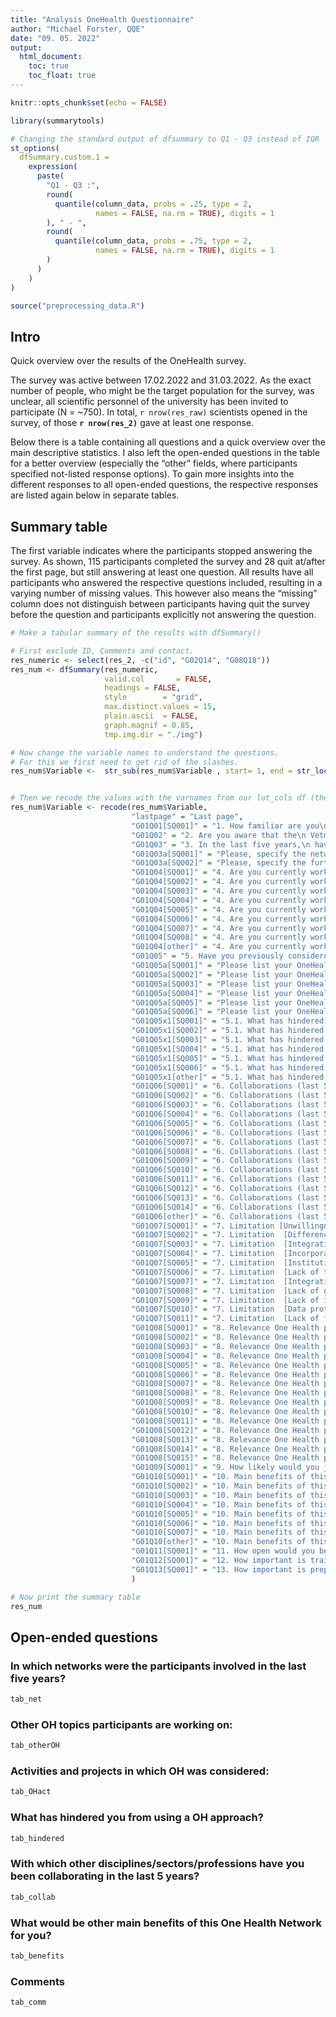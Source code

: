 ```yaml
---
title: "Analysis OneHealth Questionnaire"
author: "Michael Forster, QQE"
date: "09. 05. 2022"
output: 
  html_document:
    toc: true
    toc_float: true
---
```


```r
knitr::opts_chunk$set(echo = FALSE)
```

```r
library(summarytools)

# Changing the standard output of dfsummary to Q1 - Q3 instead of IQR
st_options(
  dfSummary.custom.1 = 
    expression(
      paste(
        "Q1 - Q3 :",
        round(
          quantile(column_data, probs = .25, type = 2, 
                   names = FALSE, na.rm = TRUE), digits = 1
        ), " - ",
        round(
          quantile(column_data, probs = .75, type = 2, 
                   names = FALSE, na.rm = TRUE), digits = 1
        )
      )
    )
)
```

```r
source("preprocessing_data.R")
```

## Intro

Quick overview over the results of the OneHealth survey. 

The survey was active between 17.02.2022 and 31.03.2022. As the exact number of people, who might be the target population for the survey, was unclear, all scientific personnel of the university has been invited to participate (N = ~750). 
In total, `r nrow(res_raw)` scientists opened in the survey, of those **`r nrow(res_2)`** gave at least one response.  

Below there is a table containing all questions and a quick overview over the main descriptive statistics. I also left the open-ended questions in the table for a better overview (especially the "other" fields, where participants specified not-listed response options). To gain more insights into the different responses to all open-ended questions, the respective responses are listed again below in separate tables. 

## Summary table

The first variable indicates where the participants stopped answering the survey. As shown, 115 participants completed the survey and 28 quit at/after the first page, but still answering at least one question. All results have all participants who answered the respective questions included, resulting in a varying number of missing values. This however also means the "missing" column does not distinguish between participants having quit the survey before the question and participants explicitly not answering the question. 

```r
# Make a tabular summary of the results with dfSummary()

# First exclude ID, Comments and contact.
res_numeric <- select(res_2, -c("id", "G02Q14", "G08Q18"))
res_num <- dfSummary(res_numeric,
                     valid.col       = FALSE,
                     headings = FALSE,
                     style        = "grid",
                     max.distinct.values = 15,
                     plain.ascii  = FALSE,
                     graph.magnif = 0.85,
                     tmp.img.dir = "./img")

# Now change the variable names to understand the questions.
# For this we first need to get rid of the slashes.
res_num$Variable <-  str_sub(res_num$Variable , start= 1, end = str_locate(res_num$Variable ,"\\\\")[,1]-1)


# Then we recode the values with the varnames from our lut_cols df (the code below has been created with CLIPR copy/paste and multiline editing (alt key))
res_num$Variable <- recode(res_num$Variable, 
                           "lastpage" = "Last page",
                           "G01Q01[SQ001]" = "1. How familiar are you\n with the concept of One Health?",
                           "G01Q02" = "2. Are you aware that the\n Vetmeduni importantly promotes the One Health concept\n in research and teaching?",
                           "G01Q03" = "3. In the last five years,\n have you been involved in any One Health network",
                           "G01Q03a[SQ001]" = "Please, specify the network",
                           "G01Q03a[SQ002]" = "Please, specify the further networks",
                           "G01Q04[SQ001]" = "4. Are you currently working on [Antimicrobial resistance]",
                           "G01Q04[SQ002]" = "4. Are you currently working on [Emerging threats]",
                           "G01Q04[SQ003]" = "4. Are you currently working on [Zoonotic diseases / diseases of zoonotic origin]",
                           "G01Q04[SQ004]" = "4. Are you currently working on [Vector-borne diseases]",
                           "G01Q04[SQ005]" = "4. Are you currently working on [Environmental contaminants or pollution]",
                           "G01Q04[SQ006]" = "4. Are you currently working on [Food safety]",
                           "G01Q04[SQ007]" = "4. Are you currently working on [Comparative medicine]",
                           "G01Q04[SQ008]" = "4. Are you currently working on [Conservation medicine]",
                           "G01Q04[other]" = "4. Are you currently working on [Other]",
                           "G01Q05" = "5. Have you previously considered\n a One Health approach in your activities/projects?",
                           "G01Q05a[SQ001]" = "Please list your OneHealth activities/projects",
                           "G01Q05a[SQ002]" = "Please list your OneHealth activities/projects",
                           "G01Q05a[SQ003]" = "Please list your OneHealth activities/projects",
                           "G01Q05a[SQ004]" = "Please list your OneHealth activities/projects",
                           "G01Q05a[SQ005]" = "Please list your OneHealth activities/projects",
                           "G01Q05a[SQ006]" = "Please list your OneHealth activities/projects",
                           "G01Q05x1[SQ001]" = "5.1. What has hindered you [I am not sufficiently familiar with the concept.]",
                           "G01Q05x1[SQ002]" = "5.1. What has hindered you [My research/activity\n does not integrate One Health issue(s).]",
                           "G01Q05x1[SQ003]" = "5.1. What has hindered you [I do not have the\n resources for implementing One Health.]",
                           "G01Q05x1[SQ004]" = "5.1. What has hindered you [I do not have\n sufficient connections with the human health sector.]",
                           "G01Q05x1[SQ005]" = "5.1. What has hindered you [I do not have\n sufficient connections with the environmental health sector.]",
                           "G01Q05x1[SQ006]" = "5.1. What has hindered you [It is out of the scope\n of my responsibility.]",
                           "G01Q05x1[other]" = "5.1. What has hindered you [Other]",
                           "G01Q06[SQ001]" = "6. Collaborations (last 5 years) [Animal health ]",
                           "G01Q06[SQ002]" = "6. Collaborations (last 5 years) [Human health ]",
                           "G01Q06[SQ003]" = "6. Collaborations (last 5 years) [Plant health]",
                           "G01Q06[SQ004]" = "6. Collaborations (last 5 years) [Soil health ]",
                           "G01Q06[SQ005]" = "6. Collaborations (last 5 years) [Water health/safety ]",
                           "G01Q06[SQ006]" = "6. Collaborations (last 5 years) [Conservation / Biodiversity ]",
                           "G01Q06[SQ007]" = "6. Collaborations (last 5 years) [Social science ]",
                           "G01Q06[SQ008]" = "6. Collaborations (last 5 years) [Climatology ]",
                           "G01Q06[SQ009]" = "6. Collaborations (last 5 years) [Civil protection ]",
                           "G01Q06[SQ010]" = "6. Collaborations (last 5 years) [Economic science]",
                           "G01Q06[SQ011]" = "6. Collaborations (last 5 years) [Data science/complex systems ]",
                           "G01Q06[SQ012]" = "6. Collaborations (last 5 years) [Public health ]",
                           "G01Q06[SQ013]" = "6. Collaborations (last 5 years) [Policy and legislation]",
                           "G01Q06[SQ014]" = "6. Collaborations (last 5 years) [Political sciences]",
                           "G01Q06[other]" = "6. Collaborations (last 5 years) [Other]",
                           "G01Q07[SQ001]" = "7. Limitation [Unwillingness of other sector(s) to collaborate.]",
                           "G01Q07[SQ002]" = "7. Limitation  [Differences in\n discipline's terminology and concepts.]",
                           "G01Q07[SQ003]" = "7. Limitation  [Integrating\n different disciplinary methods and concepts.]",
                           "G01Q07[SQ004]" = "7. Limitation  [Incorporating\n stakeholder inputs in research design and implementation.]",
                           "G01Q07[SQ005]" = "7. Limitation  [Institutional barriers.]",
                           "G01Q07[SQ006]" = "7. Limitation  [Lack of training/education\n in transdisciplinary research.]",
                           "G01Q07[SQ007]" = "7. Limitation  [Integrating data\n of many types from many different sources (i.e. lack of harmonization/standardization).]",
                           "G01Q07[SQ008]" = "7. Limitation  [Lack of guidelines\n and structures for data sharing.]",
                           "G01Q07[SQ009]" = "7. Limitation  [Lack of intuitional culture\n for sharing data.]",
                           "G01Q07[SQ010]" = "7. Limitation  [Data protection issues\n (e.g. data originating from different stakeholders, medical data…).]",
                           "G01Q07[SQ011]" = "7. Limitation  [Lack of funding\n for transdisciplinary projects.]",
                           "G01Q08[SQ001]" = "8. Relevance One Health potential benefit\n [Early detection of threats and timely, effective or rapid response.]",
                           "G01Q08[SQ002]" = "8. Relevance One Health potential benefit\n  [Better/improved/more effective disease control and/or biosecurity measures.]",
                           "G01Q08[SQ003]" = "8. Relevance One Health potential benefit\n  [Improved preparedness\n to (human and animal) infectious disease outbreaks/epidemics/pandemics.]",
                           "G01Q08[SQ004]" = "8. Relevance One Health potential benefit\n  [Understanding the role of animals as sentinels for environmental contamination.]",
                           "G01Q08[SQ005]" = "8. Relevance One Health potential benefit\n  [Studies on animals may improve our understanding of the relationship\n between genes and environmental exposure in chronic diseases (e.g. cancers).]",
                           "G01Q08[SQ006]" = "8. Relevance One Health potential benefit\n  [Some clinical practices in veterinary medicine could translate to human medicine.]",
                           "G01Q08[SQ007]" = "8. Relevance One Health potential benefit\n  [Comparative medicine: medicine and veterinary medicine\n can generate new scientific insights across species.]",
                           "G01Q08[SQ008]" = "8. Relevance One Health potential benefit\n  [Understanding antimicrobial resistance epidemiology and ecology.]",
                           "G01Q08[SQ009]" = "8. Relevance One Health potential benefit\n  [Ensuring sustainable production and supply of animal derived protein and food security.]",
                           "G01Q08[SQ010]" = "8. Relevance One Health potential benefit\n  [Economic benefit/increase in economic efficiency.]",
                           "G01Q08[SQ011]" = "8. Relevance One Health potential benefit\n  [Improvement in human or animal health and well-being.]",
                           "G01Q08[SQ012]" = "8. Relevance One Health potential benefit\n  [Higher quality or larger quantity of information and data.]",
                           "G01Q08[SQ013]" = "8. Relevance One Health potential benefit\n  [Achieving the United Nations Sustainable Development Goals (SDGs).]",
                           "G01Q08[SQ014]" = "8. Relevance One Health potential benefit\n  [Personal or social benefits.]",
                           "G01Q08[SQ015]" = "8. Relevance One Health potential benefit\n  [Design of health policies.]",
                           "G01Q09[SQ001]" = "9. How likely would you join an intra-Vetmeduni\n and, in the future, an inter-university One Health Network?",
                           "G01Q10[SQ001]" = "10. Main benefits of this One Health Network\n  [Expanded professional network.]",
                           "G01Q10[SQ002]" = "10. Main benefits of this One Health Network\n  [Collaboration opportunities on campus.]",
                           "G01Q10[SQ003]" = "10. Main benefits of this One Health Network\n  [Collaboration opportunities out of campus.]",
                           "G01Q10[SQ004]" = "10. Main benefits of this One Health Network\n  [New opportunities for funding.]",
                           "G01Q10[SQ005]" = "10. Main benefits of this One Health Network\n  [New opportunities for publications.]",
                           "G01Q10[SQ006]" = "10. Main benefits of this One Health Network\n  [Possibility of publication in high impact factor journal.]",
                           "G01Q10[SQ007]" = "10. Main benefits of this One Health Network\n  [I do not see any benefit from an intra-(Vetmeduni) or inter-university One Health Network]",
                           "G01Q10[other]" = "10. Main benefits of this One Health Network\n  [Other]",
                           "G01Q11[SQ001]" = "11. How open would you be to support\n your team members in One Health activities/networking/training?",
                           "G01Q12[SQ001]" = "12. How important is training veterinarians on One Health approaches?",
                           "G01Q13[SQ001]" = "13. How important is preparing veterianrians for transdisciplinary work?"
                           )

# Now print the summary table 
res_num
```


## Open-ended questions

### In which networks were the participants involved in the last five years?

```r
tab_net
```


### Other OH topics participants are working on:

```r
tab_otherOH
```

### Activities and projects in which OH was considered:

```r
tab_OHact
```

### What has hindered you from using a OH approach?

```r
tab_hindered
```

### With which other disciplines/sectors/professions have you been collaborating in the last 5 years?

```r
tab_collab
```

### What would be other main benefits of this One Health Network for you?

```r
tab_benefits
```

### Comments

```r
tab_comm
```